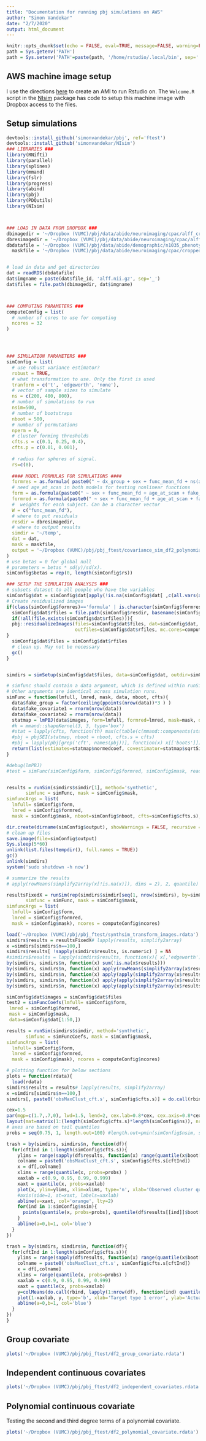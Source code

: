 ```yaml
---
title: "Documentation for running pbj simulations on AWS"
author: "Simon Vandekar"
date: "2/7/2020"
output: html_document
---
```


```r
knitr::opts_chunk$set(echo = FALSE, eval=TRUE, message=FALSE, warning=FALSE, fig.width=15, fig.height=9)
path = Sys.getenv('PATH')
path = Sys.setenv('PATH'=paste(path, '/home/rstudio/.local/bin', sep=':'))
```

## AWS machine image setup

I use the directions [here](https://jagg19.github.io/2019/08/aws-r/#short-easy) to create an AMI to run Rstudio on.
The `Welcome.R` script in the [NIsim](https://github.com/simonvandekar/NIsim) package has code to setup this machine image with Dropbox access to the files.


## Setup simulations

```r
devtools::install_github('simonvandekar/pbj', ref='ftest')
devtools::install_github('simonvandekar/NIsim')
### LIBRARIES ###
library(RNifti)
library(parallel)
library(splines)
library(mmand)
library(fslr)
library(progress)
library(abind)
library(pbj)
library(PDQutils)
library(NIsim)



### LOAD IN DATA FROM DROPBOX ###
dbimagedir = '~/Dropbox (VUMC)/pbj/data/abide/neuroimaging/cpac/alff_cropped'
dbresimagedir = '~/Dropbox (VUMC)/pbj/data/abide/neuroimaging/cpac/alff_cropped_res'
dbdatafile = '~/Dropbox (VUMC)/pbj/data/abide/demographic/n1035_phenotypic_20190509.rds'
  maskfile = '~/Dropbox (VUMC)/pbj/data/abide/neuroimaging/cpac/cropped_n1035_mask.nii.gz'


# load in data and get directories
dat = readRDS(dbdatafile)
dat$imgname = paste(dat$file_id, 'alff.nii.gz', sep='_')
dat$files = file.path(dbimagedir, dat$imgname)



### COMPUTING PARAMETERS ###
computeConfig = list(
  # number of cores to use for computing
  ncores = 32
)




### SIMULATION PARAMETERS ###
simConfig = list(
  # use robust variance estimator?
  robust = TRUE,
  # what transformation to use. Only the first is used
  tranform = c('t', 'edgeworth', 'none'),
  # vector of sample sizes to simulate
  ns = c(200, 400, 800),
  # number of simulations to run
  nsim=500,
  # number of bootstraps
  nboot = 500,
  # number of permutations
  nperm = 0,
  # cluster forming thresholds
  cfts.s = c(0.1, 0.25, 0.4),
  cfts.p = c(0.01, 0.001),
  
  # radius for spheres of signal.
  rs=c(8),
  
  #### MODEL FORMULAS FOR SIMULATIONS ####
  formres = as.formula( paste0(" ~ dx_group + sex + func_mean_fd + ns(age_at_scan, df=10)" )),
  # need age_at_scan in both models for testing nonlinear functions
  form = as.formula(paste0(" ~ sex + func_mean_fd + age_at_scan + fake_covariate1 + scale(fake_covariate1^2) + scale(fake_covariate1^3)" )),
  formred = as.formula(paste0(" ~ sex + func_mean_fd + age_at_scan + fake_covariate1")),
  #  weights for each subject. Can be a character vector
  W = c("func_mean_fd"),
  # where to put residuals
  resdir = dbresimagedir,
  # where to output results
  simdir = '~/temp',
  dat = dat,
  mask = maskfile,
  output = '~/Dropbox (VUMC)/pbj/pbj_ftest/covariance_sim_df2_polynomial_covariate.rdata'
)
# use betas = 0 for global null
# parameters = betas * sd(y)/sd(x).
simConfig$betas = rep(0, length(simConfig$rs))
```


```r
### SETUP THE SIMULATION ANALYSIS ###
# subsets dataset to all people who have the variables
simConfig$dat = simConfig$dat[apply(!is.na(simConfig$dat[ ,c(all.vars(as.formula(simConfig$formres)), simConfig$W)]), 1, all), ]
# Create residualized images
if(class(simConfig$formres)=='formula' | is.character(simConfig$formres)){
  simConfig$dat$rfiles = file.path(simConfig$resdir, basename(simConfig$dat$files))
  if(!all(file.exists(simConfig$dat$rfiles))){
  pbj::residualizeImages(files=simConfig$dat$files, dat=simConfig$dat, mask=simConfig$mask, form=simConfig$formres,
                         outfiles=simConfig$dat$rfiles, mc.cores=computeConfig$ncores)
}
  simConfig$dat$files = simConfig$dat$rfiles
  # clean up. May not be necessary
  gc()
}


simdirs = simSetup(simConfig$dat$files, data=simConfig$dat, outdir=simConfig$simdir, nsim=simConfig$nsim, ns=simConfig$ns, mask=simConfig$mask, rs=simConfig$rs, betas=simConfig$betas )
```

```r
# simfunc should contain a data argument, which is defined within runSim
# Other arguments are identical across simulation runs.
simFunc = function(lmfull, lmred, mask, data, nboot, cfts){
  data$fake_group = factor(ceiling(ppoints(nrow(data))*3 ) )
  data$fake_covariate1 = rnorm(nrow(data))
  data$fake_covariate2 = rnorm(nrow(data))
  statmap = lmPBJ(data$images, form=lmfull, formred=lmred, mask=mask, data=data, transform = 't')
  #k = mmand::shapeKernel(3, 3, type='box')
  #stat = lapply(cfts, function(th) max(c(table(c(mmand::components(stat.statMap(statmap) >th^2*statmap$rdf + statmap$df, k))),0), na.rm=TRUE) )
  #pbj = pbjSEI(statmap, nboot = nboot, cfts.s = cfts)
  #pbj = lapply(pbj[grep('cft', names(pbj))], function(x) x[['boots']])
  return(list(estimates=statmap$normedcoef, covestimator=statmap$sqrtSigma))
}

#debug(lmPBJ)
#test = simFunc(simConfig$form, simConfig$formred, simConfig$mask, readRDS(file.path(simdirs$simdir[101], 'data.rds')), simConfig$nboot, simConfig$cfts.s)


results = runSim(simdirs$simdir[1], method='synthetic',
       simfunc = simFunc, mask = simConfig$mask,
simfuncArgs = list(
  lmfull= simConfig$form,
  lmred = simConfig$formred,
  mask = simConfig$mask, nboot=simConfig$nboot, cfts=simConfig$cfts.s), ncores = computeConfig$ncores)

dir.create(dirname(simConfig$output), showWarnings = FALSE, recursive = TRUE)
# clean up files
save.image(file=simConfig$output)
Sys.sleep(5*60)
unlink(list.files(tempdir(), full.names = TRUE))
gc()
unlink(simdirs)
system('sudo shutdown -h now')

# summarize the results
# apply(rowMeans(simplify2array(x[!is.na(x)]), dims = 2), 2, quantile)
```

```r

resultsFixedX = runSim(rep(simdirs$simdir[seq(1, nrow(simdirs), by=simConfig$nsim)], each=simConfig$nsim), method='synthetic',
       simfunc = simFunc, mask = simConfig$mask,
simfuncArgs = list(
  lmfull= simConfig$form,
  lmred = simConfig$formred,
  mask = simConfig$mask), ncores = computeConfig$ncores)

```



```r
load('~/Dropbox (VUMC)/pbj/pbj_ftest/synthsim_transform_images.rdata')
simdirs$results = resultsFixedX# lapply(results, simplify2array)
x =simdirs[simdirs$n==100,]
simdirs$results[ !sapply(simdirs$results, is.numeric) ] = NA
#simdirs$results = lapply(simdirs$results, function(x){ x[,'edgeworth'] = ifelse(is.infinite(x[,'edgeworth']), x[, 't'], x[,'edgeworth']); x})
by(simdirs, simdirs$n, function(x) sum(!is.na(x$results)))
by(simdirs, simdirs$n, function(x) apply(rowMeans(simplify2array(x$results[!is.na(x$results)]), dims = 2), 2, function(x) quantile(x)))
by(simdirs, simdirs$n, function(x) apply(apply(simplify2array(x$results[!is.na(x$results)]), 1:2, var ), 2, function(x) quantile(x)) )
by(simdirs, simdirs$n, function(x) apply(apply(simplify2array(x$results[!is.na(x$results)]), 1:2, function(y) var(y) ), 2, function(x) x) )
by(simdirs, simdirs$n, function(x) apply(apply(simplify2array(x$results[!is.na(x$results)]), 1:2, function(y) sd(y)/sqrt(length(y)) ), 2, function(x) x) )
```

```r
simConfig$dat$images = simConfig$dat$files
test2 = simFuncCoefs(lmfull= simConfig$form,
 lmred = simConfig$formred,
 mask = simConfig$mask,
 data=simConfig$dat[1:50,])

results = runSim(simdirs$simdir, method='synthetic',
       simfunc = simFuncCoefs, mask = simConfig$mask,
simfuncArgs = list(
  lmfull= simConfig$form,
  lmred = simConfig$formred,
  mask = simConfig$mask), ncores = computeConfig$ncores)

```


```r
# plotting function for below sections
plots = function(rdata){
  load(rdata)
simdirs$results = results# lapply(results, simplify2array)
x =simdirs[simdirs$n==100,]
simdirs[, paste0('obsMaxClust_cft.s', simConfig$cfts.s)] = do.call(rbind, by(simdirs, simdirs$n, function(x) do.call(rbind, lapply(x$results, function(y) unlist(y[['obs']]) ) ) ))

cex=1.5
par(mgp=c(1.7,.7,0), lwd=1.5, lend=2, cex.lab=0.8*cex, cex.axis=0.8*cex, cex.main=1*cex, mfrow=c(1,1), mar=c(2.8,2.8,1.8,.2), bty='l')
layout(mat=matrix(1:(length(simConfig$cfts.s)*length(simConfig$ns)), nrow=length(simConfig$cfts.s)) )
# axes are based on tail quantiles
probs = seq(0.75, 1, length.out=100) #length.out=pmin(simConfig$nsim, simConfig$nboot)

trash = by(simdirs, simdirs$n, function(df){
  for(cftInd in 1:length(simConfig$cfts.s)){
    ylims = range(sapply(df$results, function(x) range(quantile(x$boot[[cftInd]][[1]], probs=probs))))
    colname = paste0('obsMaxClust_cft.s', simConfig$cfts.s[cftInd])
    x = df[,colname]
    xlims = range(quantile(x, probs=probs) )
    xaxlab = c(0.9, 0.95, 0.99, 0.999) 
    xaxt = quantile(x, probs=xaxlab)
    plot(x, ylim=ylims, xlim=xlims, type='n', xlab='Observed cluster quantile', ylab='Estimated cluster quantile', main=paste('n =', df$n[1], 'cft =', simConfig$cfts.s[cftInd]))
    #axis(side=1, at=xaxt, labels=xaxlab)
    abline(v=xaxt, col='orange', lty=2)
    for(ind in 1:simConfig$nsim){
      points(quantile(x, probs=probs), quantile(df$results[[ind]]$boot[[cftInd]][[1]], probs=probs), type='l')
    }
    abline(a=0,b=1, col='blue')
  }
})

trash = by(simdirs, simdirs$n, function(df){
  for(cftInd in 1:length(simConfig$cfts.s)){
    ylims = range(sapply(df$results, function(x) range(quantile(x$boot[[cftInd]][[1]], probs=probs))))
    colname = paste0('obsMaxClust_cft.s', simConfig$cfts.s[cftInd])
    x = df[,colname]
    xlims = range(quantile(x, probs=probs) )
    xaxlab = c(0.9, 0.95, 0.99, 0.999) 
    xaxt = quantile(x, probs=xaxlab)
    y=colMeans(do.call(rbind, lapply(1:nrow(df), function(ind) quantile(df$results[[ind]]$boot[[cftInd]][[1]], probs=xaxlab)<df[ind,colname])) )
    plot(1-xaxlab, y, type='b', xlab='Target type 1 error', ylab='Actual type 1 error', xlim=range(c(y, 1-xaxlab)), ylim=range(c(y, 1-xaxlab)), , main=paste('n =', df$n[1], 'cft =', simConfig$cfts.s[cftInd]))
    abline(a=0,b=1, col='blue')
  }
})
}
```

## Group covariate

```r
plots('~/Dropbox (VUMC)/pbj/pbj_ftest/df2_group_covariate.rdata')
```



## Independent continuous covariates

```r
plots('~/Dropbox (VUMC)/pbj/pbj_ftest/df2_independent_covariates.rdata')
```


## Polynomial continuous covariate

Testing the second and third degree terms of a polynomial covariate.

```r
plots('~/Dropbox (VUMC)/pbj/pbj_ftest/df2_polynomial_covariate.rdata')
```
